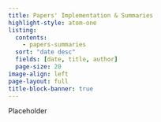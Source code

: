 ```yaml
---
title: Papers' Implementation & Summaries
highlight-style: atom-one
listing:
  contents:
    - papers-summaries
  sort: "date desc"
  fields: [date, title, author]
  page-size: 20
image-align: left
page-layout: full
title-block-banner: true
---
```


Placeholder
